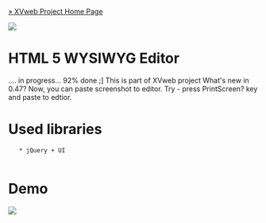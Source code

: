 [[http://bordeux.net/XVweb/|&raquo; XVweb Project Home Page]]

<p align="center"><img src="http://img402.imageshack.us/img402/8499/html5logo.jpg"  /></p>

= HTML 5 WYSIWYG Editor =
.... in progress... 92% done ;] This is part of XVweb project 
What's new in 0.47? Now, you can paste screenshot to editor. Try - press PrintScreen? key and paste to edtior. 

= Used libraries =
	* jQuery + UI
	
= Demo =

<p align="center"><a href="http://bordeux.github.com/HTML-5-WYSIWYG-Editor/"> <img src="http://img140.imageshack.us/img140/7695/demoy.png"  /> </a> </p>